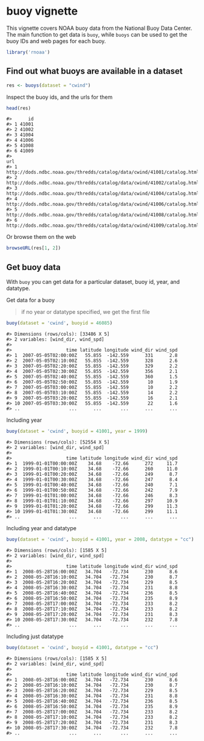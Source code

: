 <!--
%\VignetteEngine{knitr::knitr}
%\VignetteIndexEntry{buoy vignette}
-->



buoy vignette
======

This vignette covers NOAA buoy data from the National Buoy Data Center. The
main function to get data is `buoy`, while `buoys` can be used to
get the buoy IDs and web pages for each buoy.


```r
library('rnoaa')
```

## Find out what buoys are available in a dataset


```r
res <- buoys(dataset = "cwind")
```

Inspect the buoy ids, and the urls for them


```r
head(res)
```

```
#>      id
#> 1 41001
#> 2 41002
#> 3 41004
#> 4 41006
#> 5 41008
#> 6 41009
#>                                                                       url
#> 1 http://dods.ndbc.noaa.gov/thredds/catalog/data/cwind/41001/catalog.html
#> 2 http://dods.ndbc.noaa.gov/thredds/catalog/data/cwind/41002/catalog.html
#> 3 http://dods.ndbc.noaa.gov/thredds/catalog/data/cwind/41004/catalog.html
#> 4 http://dods.ndbc.noaa.gov/thredds/catalog/data/cwind/41006/catalog.html
#> 5 http://dods.ndbc.noaa.gov/thredds/catalog/data/cwind/41008/catalog.html
#> 6 http://dods.ndbc.noaa.gov/thredds/catalog/data/cwind/41009/catalog.html
```

Or browse them on the web


```r
browseURL(res[1, 2])
```

## Get buoy data

With `buoy` you can get data for a particular dataset, buoy id, year, and datatype. 

Get data for a buoy

> if no year or datatype specified, we get the first file


```r
buoy(dataset = 'cwind', buoyid = 46085)
```

```
#> Dimensions (rows/cols): [33486 X 5] 
#> 2 variables: [wind_dir, wind_spd] 
#> 
#>                    time latitude longitude wind_dir wind_spd
#> 1  2007-05-05T02:00:00Z   55.855  -142.559      331      2.8
#> 2  2007-05-05T02:10:00Z   55.855  -142.559      328      2.6
#> 3  2007-05-05T02:20:00Z   55.855  -142.559      329      2.2
#> 4  2007-05-05T02:30:00Z   55.855  -142.559      356      2.1
#> 5  2007-05-05T02:40:00Z   55.855  -142.559      360      1.5
#> 6  2007-05-05T02:50:00Z   55.855  -142.559       10      1.9
#> 7  2007-05-05T03:00:00Z   55.855  -142.559       10      2.2
#> 8  2007-05-05T03:10:00Z   55.855  -142.559       14      2.2
#> 9  2007-05-05T03:20:00Z   55.855  -142.559       16      2.1
#> 10 2007-05-05T03:30:00Z   55.855  -142.559       22      1.6
#> ..                  ...      ...       ...      ...      ...
```

Including year


```r
buoy(dataset = 'cwind', buoyid = 41001, year = 1999)
```

```
#> Dimensions (rows/cols): [52554 X 5] 
#> 2 variables: [wind_dir, wind_spd] 
#> 
#>                    time latitude longitude wind_dir wind_spd
#> 1  1999-01-01T00:00:00Z    34.68    -72.66      272     11.7
#> 2  1999-01-01T00:10:00Z    34.68    -72.66      260     11.0
#> 3  1999-01-01T00:20:00Z    34.68    -72.66      249      8.7
#> 4  1999-01-01T00:30:00Z    34.68    -72.66      247      8.4
#> 5  1999-01-01T00:40:00Z    34.68    -72.66      240      7.1
#> 6  1999-01-01T00:50:00Z    34.68    -72.66      242      7.9
#> 7  1999-01-01T01:00:00Z    34.68    -72.66      246      8.3
#> 8  1999-01-01T01:10:00Z    34.68    -72.66      297     10.9
#> 9  1999-01-01T01:20:00Z    34.68    -72.66      299     11.3
#> 10 1999-01-01T01:30:00Z    34.68    -72.66      299     11.1
#> ..                  ...      ...       ...      ...      ...
```

Including year and datatype


```r
buoy(dataset = 'cwind', buoyid = 41001, year = 2008, datatype = "cc")
```

```
#> Dimensions (rows/cols): [1585 X 5] 
#> 2 variables: [wind_dir, wind_spd] 
#> 
#>                    time latitude longitude wind_dir wind_spd
#> 1  2008-05-28T16:00:00Z   34.704   -72.734      230      8.6
#> 2  2008-05-28T16:10:00Z   34.704   -72.734      230      8.7
#> 3  2008-05-28T16:20:00Z   34.704   -72.734      229      8.5
#> 4  2008-05-28T16:30:00Z   34.704   -72.734      231      8.8
#> 5  2008-05-28T16:40:00Z   34.704   -72.734      236      8.5
#> 6  2008-05-28T16:50:00Z   34.704   -72.734      235      8.9
#> 7  2008-05-28T17:00:00Z   34.704   -72.734      233      8.2
#> 8  2008-05-28T17:10:00Z   34.704   -72.734      233      8.2
#> 9  2008-05-28T17:20:00Z   34.704   -72.734      231      8.3
#> 10 2008-05-28T17:30:00Z   34.704   -72.734      232      7.8
#> ..                  ...      ...       ...      ...      ...
```

Including just datatype


```r
buoy(dataset = 'cwind', buoyid = 41001, datatype = "cc")
```

```
#> Dimensions (rows/cols): [1585 X 5] 
#> 2 variables: [wind_dir, wind_spd] 
#> 
#>                    time latitude longitude wind_dir wind_spd
#> 1  2008-05-28T16:00:00Z   34.704   -72.734      230      8.6
#> 2  2008-05-28T16:10:00Z   34.704   -72.734      230      8.7
#> 3  2008-05-28T16:20:00Z   34.704   -72.734      229      8.5
#> 4  2008-05-28T16:30:00Z   34.704   -72.734      231      8.8
#> 5  2008-05-28T16:40:00Z   34.704   -72.734      236      8.5
#> 6  2008-05-28T16:50:00Z   34.704   -72.734      235      8.9
#> 7  2008-05-28T17:00:00Z   34.704   -72.734      233      8.2
#> 8  2008-05-28T17:10:00Z   34.704   -72.734      233      8.2
#> 9  2008-05-28T17:20:00Z   34.704   -72.734      231      8.3
#> 10 2008-05-28T17:30:00Z   34.704   -72.734      232      7.8
#> ..                  ...      ...       ...      ...      ...
```
